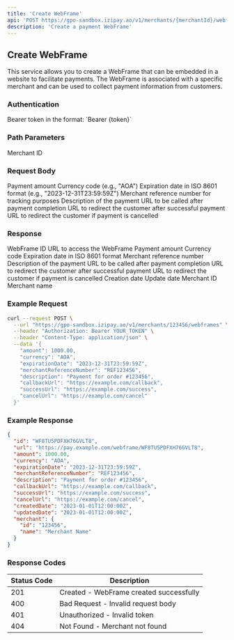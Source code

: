 ```yaml
---
title: 'Create WebFrame'
api: 'POST https://gpo-sandbox.izipay.ao/v1/merchants/{merchantId}/webframes'
description: 'Create a payment WebFrame'
---
```


## Create WebFrame

This service allows you to create a WebFrame that can be embedded in a website to facilitate payments. The WebFrame is associated with a specific merchant and can be used to collect payment information from customers.

### Authentication

<ParamField header="Authorization" type="string" required>
  Bearer token in the format: `Bearer {token}`
</ParamField>

### Path Parameters

<ParamField path="merchantId" type="string" required>
  Merchant ID
</ParamField>

### Request Body

<ParamField body="amount" type="number" required>
  Payment amount
</ParamField>

<ParamField body="currency" type="string" required>
  Currency code (e.g., "AOA")
</ParamField>

<ParamField body="expirationDate" type="string" required>
  Expiration date in ISO 8601 format (e.g., "2023-12-31T23:59:59Z")
</ParamField>

<ParamField body="merchantReferenceNumber" type="string">
  Merchant reference number for tracking purposes
</ParamField>

<ParamField body="description" type="string">
  Description of the payment
</ParamField>

<ParamField body="callbackUrl" type="string">
  URL to be called after payment completion
</ParamField>

<ParamField body="successUrl" type="string">
  URL to redirect the customer after successful payment
</ParamField>

<ParamField body="cancelUrl" type="string">
  URL to redirect the customer if payment is cancelled
</ParamField>

### Response

<ResponseField name="id" type="string">
  WebFrame ID
</ResponseField>

<ResponseField name="url" type="string">
  URL to access the WebFrame
</ResponseField>

<ResponseField name="amount" type="number">
  Payment amount
</ResponseField>

<ResponseField name="currency" type="string">
  Currency code
</ResponseField>

<ResponseField name="expirationDate" type="string">
  Expiration date in ISO 8601 format
</ResponseField>

<ResponseField name="merchantReferenceNumber" type="string">
  Merchant reference number
</ResponseField>

<ResponseField name="description" type="string">
  Description of the payment
</ResponseField>

<ResponseField name="callbackUrl" type="string">
  URL to be called after payment completion
</ResponseField>

<ResponseField name="successUrl" type="string">
  URL to redirect the customer after successful payment
</ResponseField>

<ResponseField name="cancelUrl" type="string">
  URL to redirect the customer if payment is cancelled
</ResponseField>

<ResponseField name="createdDate" type="string">
  Creation date
</ResponseField>

<ResponseField name="updatedDate" type="string">
  Update date
</ResponseField>

<ResponseField name="merchant" type="object">
  <Expandable title="Properties">
    <ResponseField name="id" type="string">
      Merchant ID
    </ResponseField>
    <ResponseField name="name" type="string">
      Merchant name
    </ResponseField>
  </Expandable>
</ResponseField>

### Example Request

```bash
curl --request POST \
  --url "https://gpo-sandbox.izipay.ao/v1/merchants/123456/webframes" \
  --header "Authorization: Bearer YOUR_TOKEN" \
  --header "Content-Type: application/json" \
  --data '{
    "amount": 1000.00,
    "currency": "AOA",
    "expirationDate": "2023-12-31T23:59:59Z",
    "merchantReferenceNumber": "REF123456",
    "description": "Payment for order #123456",
    "callbackUrl": "https://example.com/callback",
    "successUrl": "https://example.com/success",
    "cancelUrl": "https://example.com/cancel"
  }'
```

### Example Response

```json
{
  "id": "WF8TU5PDFXH76GVLT8",
  "url": "https://pay.example.com/webframe/WF8TU5PDFXH76GVLT8",
  "amount": 1000.00,
  "currency": "AOA",
  "expirationDate": "2023-12-31T23:59:59Z",
  "merchantReferenceNumber": "REF123456",
  "description": "Payment for order #123456",
  "callbackUrl": "https://example.com/callback",
  "successUrl": "https://example.com/success",
  "cancelUrl": "https://example.com/cancel",
  "createdDate": "2023-01-01T12:00:00Z",
  "updatedDate": "2023-01-01T12:00:00Z",
  "merchant": {
    "id": "123456",
    "name": "Merchant Name"
  }
}
```

### Response Codes

| Status Code | Description |
|-------------|-------------|
| 201 | Created - WebFrame created successfully |
| 400 | Bad Request - Invalid request body |
| 401 | Unauthorized - Invalid token |
| 404 | Not Found - Merchant not found | 